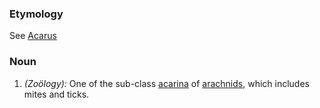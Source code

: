 ===Etymology===
See [[Acarus]]
===Noun===
#''(Zoölogy):'' One of the sub-class [[acarina]] of [[arachnid]]s, which includes mites and ticks.